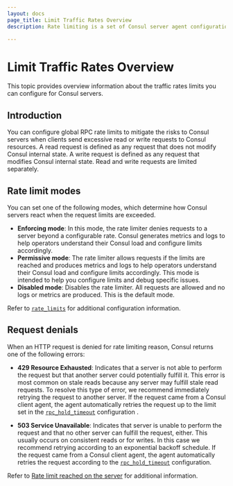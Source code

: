 ```yaml
---
layout: docs
page_title: Limit Traffic Rates Overview
description: Rate limiting is a set of Consul server agent configurations that you can use to mitigate the risks to Consul servers when clients send excessive requests to Consul resources. 

---
```


# Limit Traffic Rates Overview
This topic provides overview information about the traffic rates limits you can configure for Consul servers.

## Introduction
You can configure global RPC rate limits to mitigate the risks to Consul servers when clients send excessive read or write requests to Consul resources. A read request is defined as any request that does not modify Consul internal state. A write request is defined as any request that modifies Consul internal state. Read and write requests are limited separately.

## Rate limit modes
You can set one of the following modes, which determine how Consul servers react when the request limits are exceeded.
 
- **Enforcing mode**: In this mode, the rate limiter denies requests to a server beyond a configurable rate. Consul generates metrics and logs to help operators understand their Consul load and configure limits accordingly. 
- **Permissive mode**: The rate limiter allows requests if the limits are reached and produces metrics and logs to help operators understand their Consul load and configure limits accordingly. This mode is intended to help you configure limits and debug specific issues.
- **Disabled mode**: Disables the rate limiter. All requests are allowed and no logs or metrics are produced. This is the default mode. 

Refer to [`rate_limits`](/consul/docs/agent/config/config-files#request_limits) for additional configuration information.

## Request denials
When an HTTP request is denied for rate limiting reason, Consul returns one of the following errors:

- **429 Resource Exhausted**: Indicates that a server is not able to perform the request but that another server could potentially fulfill it. This error is most common on stale reads because any server may fulfill stale read requests. To resolve this type of error,  we recommend immediately retrying the request to another server. If the request came from a Consul client agent, the agent automatically retries the request up to the limit set in the [`rpc_hold_timeout`](/consul/docs/agent/config/config-files#rpc_hold_timeout) configuration .

- **503 Service Unavailable**: Indicates that server is unable to perform the request and that no other server can fulfill the request, either. This usually occurs on consistent reads or for writes. In this case we recommend retrying according to an exponential backoff schedule. If the request came from a Consul client agent, the agent automatically retries the request according to the [`rpc_hold_timeout`](/consul/docs/agent/config/config-files#rpc_hold_timeout) configuration. 

Refer to [Rate limit reached on the server](/consul/docs/troubleshoot/common-errors#rate-limit-reached-on-the-server) for additional information.